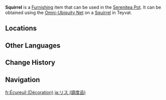 {{About|the furnishing|the wildlife|Squirrel}}
{{Furnishing Infobox
|title          = Squirrel
|id             = 369120
|image          = Item Squirrel (Furnishing).png
|category       = Animal
|subcategory    = Outdoor Creature
|quality        = 3
|adeptal_energy = 100
|load           = 350
|reduced_load   = 350
|description    = A small animal with a big, fluffy tail that is often seen in the wilderness.<br>Squirrels are the most adept rodents at gathering and storing food, with a special liking for pinecones.<br>To some squirrels, [[Tubby]]'s body looks like the blue canopy of a tree, causing them to try to burrow in her feathers, giving her a really good tickle in the process.
|mention        = Tubby
|source1        = Omni-Ubiquity Net
}}
'''Squirrel''' is a [[Furnishing]] item that can be used in the [[Serenitea Pot]]. It can be obtained using the [[Omni-Ubiquity Net]] on a [[Squirrel]] in Teyvat.

==Locations==
{{Transclude|Squirrel|Locations}}

==Other Languages==
{{Other Languages
|Transclude=Squirrel
}}

==Change History==
{{Change History|2.3}}

==Navigation==
{{Furnishing Navbox/Living|Animal}}

[[fr:Écureuil (Décoration)]]
[[ja:リス (調度品)]]